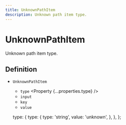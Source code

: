 ```yaml
---
title: UnknownPathItem
description: Unknown path item type.
---
```



# UnknownPathItem

Unknown path item type.

## Definition

- `UnknownPathItem` <Property type="object"/>
  - `type` <Property {...properties.type} />
  - `input` <Property type="unknown" />
  - `key` <Property type="unknown" />
  - `value` <Property type="unknown" />

  type: {
    type: {
      type: 'string',
      value: 'unknown',
    },
  },
};
